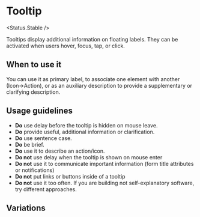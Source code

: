 
# Tooltip

<Status.Stable />

Tooltips display additional information on floating labels.
They can be activated when users hover, focus, tap, or click.

<Story id="components-tooltip--base" />

<Props />

## When to use it

You can use it as primary label, to associate one element with another (Icon→Action), or
as an auxiliary description to provide a supplementary or clarifying description.

## Usage guidelines

- **Do** use delay before the tooltip is hidden on mouse leave.
- **Do** provide useful, additional information or clarification.
- **Do** use sentence case.
- **Do** be brief.
- **Do** use it to describe an action/icon.
- **Do not** use delay when the tooltip is shown on mouse enter
- **Do not** use it to communicate important information (form title attributes or notifications)
- **Do not** put links or buttons inside of a tooltip
- **Do not** use it too often. If you are building not self-explanatory software, try different approaches.

## Variations

<Story id="components-tooltip--top-left" />

<Story id="components-tooltip--bottom-right" />

<Story id="components-tooltip--left-center" />

